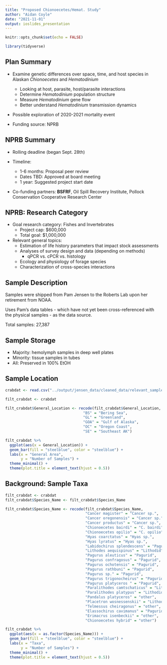 ```yaml
---
title: "Proposed Chionoecetes/Hemat. Study"
author: "Aidan Coyle"
date: "2021-11-01"
output: ioslides_presentation
---
```


```r
knitr::opts_chunk$set(echo = FALSE)
```

```r
library(tidyverse)
```


## Plan Summary

- Examine genetic differences over space, time, and host species in Alaskan _Chionoecetes_ and _Hematodinium_ 

  - Looking at host, parasite, host/parasite interactions
  - Determine _Hematodinium_ population structure
  - Measure _Hematodinium_ gene flow
  - Better understand _Hematodinium_ transmission dynamics
  
- Possible exploration of 2020-2021 mortality event 
  
- Funding source: NPRB

## NPRB Summary

- Rolling deadline (began Sept. 28th)

- Timeline:
  - 1-6 months: Proposal peer review
  - Dates TBD: Approved at board meeting
  - 1 year: Suggested project start date
  
- Co-funding partners: **BSFRF**, Oil Spill Recovery Institute, Pollock Conservation Cooperative Research Center

## NPRB: Research Category

- Goal research category: Fishes and Invertebrates
  - Project cap: $600,000
  - Total goal: $1,000,000
  
- Relevant general topics:
  - Estimation of life history parameters that impact stock assessments
  - Analyses of survey design and data (depending on methods)
    - qPCR vs. cPCR vs. histology
  - Ecology and physiology of forage species
  - Characterization of cross-species interactions


## Sample Description

Samples were shipped from Pam Jensen to the Roberts Lab upon her retirement from NOAA. 

Uses Pam's data tables - which have not yet been cross-referenced with the physical samples - as the data source.

Total samples: 27,387


## Sample Storage

- Majority: hemolymph samples in deep well plates
- Minority: tissue samples in tubes
- All: Preserved in 100% EtOH

## Sample Location

```r
crabdat <- read.csv("../output/jensen_data/cleaned_data/relevant_sample_data.csv")

filt_crabdat <- crabdat

filt_crabdat$General_Location <- recode(filt_crabdat$General_Location, 
                                   "BS" = "Bering Sea",
                                   "GL" = "Greenland",
                                   "GOA" = "Gulf of Alaska",
                                   "OC" = "Oregon Coast",
                                   "SE" = "Southeast AK")

filt_crabdat %>%
  ggplot(aes(x = General_Location)) +
  geom_bar(fill = "steelblue", color = "steelblue") + 
  labs(x = "General Area", 
       y = "Number of Samples") +
  theme_minimal() + 
  theme(plot.title = element_text(hjust = 0.5))
```

## Background: Sample Taxa

```r
filt_crabdat <- crabdat
filt_crabdat$Species_Name <- filt_crabdat$Species_Name

filt_crabdat$Species_Name <- recode(filt_crabdat$Species_Name, 
                                    "Cancer magister" = "Cancer sp.",
                                    "Cancer oregonensis" = "Cancer sp.",
                                    "Cancer productus" = "Cancer sp.",
                                    "Chionoecetes bairdi" = "C. bairdi",
                                    "Chionoecetes opilio" = "C. opilio",
                                    "Hyas coarctatus" = "Hyas sp.",
                                    "Hyas lyratus" = "Hyas sp.",
                                    "Labidochirus splendescens" = "Pagurid",
                                    "Lithodes aequispinus" = "Lithodid",
                                    "Pagurus aleuticus" = "Pagurid",
                                    "Pagurus confragosus" = "Pagurid",
                                    "Pagurus ochotensis" = "Pagurid",
                                    "Pagurus rathbuni" = "Pagurid",
                                    "Pagurus sp." = "Pagurid",
                                    "Pagurus trigonocheirus" = "Pagurid",
                                    "Pagurus platyceros " = "Pagurid",
                                    "Paralithodes camtschaticus" = "Lithodid",
                                    "Paralithodes platypus" = "Lithodid",
                                    "Pandalus platyceros" = "other",
                                    "Placetron wosnessenskii" = "Lithodid",
                                    "Telmessus cheiragonus" = "other", 
                                    "Elassochirus cavimanus" = "Pagurid",
                                    "Erimacrus isenbeckii" = "other",
                                    "Chionoecetes hybrid" = "other")

filt_crabdat %>%
  ggplot(aes(x = as.factor(Species_Name))) +
  geom_bar(fill = "steelblue", color = "steelblue") + 
  labs(x = "Taxa", 
       y = "Number of Samples") +
  theme_minimal() + 
  theme(plot.title = element_text(hjust = 0.5))
```


